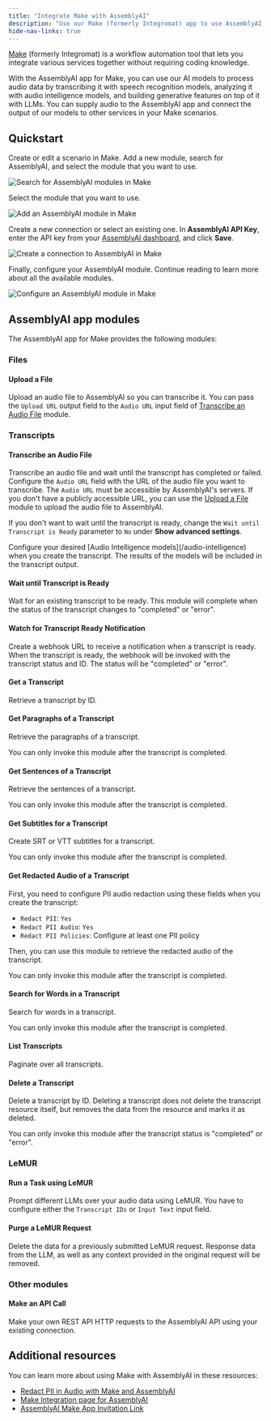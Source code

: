 ```yaml
---
title: "Integrate Make with AssemblyAI"
description: "Use our Make (formerly Integromat) app to use AssemblyAI's speech AI in your Make scenarios."
hide-nav-links: true
---
```


[Make](https://make.com/) (formerly Integromat) is a workflow automation tool that lets you integrate various services together without requiring coding knowledge.

With the AssemblyAI app for Make, you can use our AI models to process audio data by transcribing it with speech recognition models, analyzing it with audio intelligence models, and building generative features on top of it with LLMs.
You can supply audio to the AssemblyAI app and connect the output of our models to other services in your Make scenarios.

## Quickstart

<Steps>
<Step>

Create or edit a scenario in Make.
Add a new module, search for AssemblyAI, and select the module that you want to use.

![Search for AssemblyAI modules in Make](../../assets/img/integrations/make/search-module.png)

</Step>

<Step>

Select the module that you want to use.

![Add an AssemblyAI module in Make](../../assets/img/integrations/make/add-module.png)

</Step>

<Step>

Create a new connection or select an existing one.
In **AssemblyAI API Key**, enter the API key from your [AssemblyAI dashboard](https://www.assemblyai.com/dashboard/login), and click **Save**.

![Create a connection to AssemblyAI in Make](../../assets/img/integrations/make/create-connection.png)

</Step>

<Step>

Finally, configure your AssemblyAI module. Continue reading to learn more about all the available modules.

![Configure an AssemblyAI module in Make](../../assets/img/integrations/make/configure-module.png)

</Step>
</Steps>

## AssemblyAI app modules

The AssemblyAI app for Make provides the following modules:

### Files

#### Upload a File

Upload an audio file to AssemblyAI so you can transcribe it.
You can pass the `Upload URL` output field to the `Audio URL` input field of [Transcribe an Audio File](#transcribe-an-audio-file) module.

### Transcripts

#### Transcribe an Audio File

Transcribe an audio file and wait until the transcript has completed or failed.
Configure the `Audio URL` field with the URL of the audio file you want to transcribe.
The `Audio URL` must be accessible by AssemblyAI's servers.
If you don't have a publicly accessible URL, you can use the [Upload a File](#upload-a-file) module to upload the audio file to AssemblyAI.

If you don't want to wait until the transcript is ready, change the `Wait until Transcript is Ready` parameter to `No` under **Show advanced settings**.

<Info>
  Configure your desired [Audio Intelligence models](/audio-intelligence) when
  you create the transcript. The results of the models will be included in the
  transcript output.
</Info>

#### Wait until Transcript is Ready

Wait for an existing transcript to be ready.
This module will complete when the status of the transcript changes to "completed" or "error".

#### Watch for Transcript Ready Notification

Create a webhook URL to receive a notification when a transcript is ready.
When the transcript is ready, the webhook will be invoked with the transcript status and ID.
The status will be "completed" or "error".

#### Get a Transcript

Retrieve a transcript by ID.

#### Get Paragraphs of a Transcript

Retrieve the paragraphs of a transcript.

<Note>You can only invoke this module after the transcript is completed.</Note>

#### Get Sentences of a Transcript

Retrieve the sentences of a transcript.

<Note>You can only invoke this module after the transcript is completed.</Note>

#### Get Subtitles for a Transcript

Create SRT or VTT subtitles for a transcript.

<Note>You can only invoke this module after the transcript is completed.</Note>

#### Get Redacted Audio of a Transcript

First, you need to configure PII audio redaction using these fields when you create the transcript:

- `Redact PII`: `Yes`
- `Redact PII Audio`: `Yes`
- `Redact PII Policies`: Configure at least one PII policy

Then, you can use this module to retrieve the redacted audio of the transcript.

<Note>You can only invoke this module after the transcript is completed.</Note>

#### Search for Words in a Transcript

Search for words in a transcript.

<Note>You can only invoke this module after the transcript is completed.</Note>

#### List Transcripts

Paginate over all transcripts.

#### Delete a Transcript

Delete a transcript by ID.
Deleting a transcript does not delete the transcript resource itself, but removes the data from the resource and marks it as deleted.

<Note>
  You can only invoke this module after the transcript status is "completed" or
  "error".
</Note>

### LeMUR

#### Run a Task using LeMUR

Prompt different LLMs over your audio data using LeMUR.
You have to configure either the `Transcript IDs` or `Input Text` input field.

#### Purge a LeMUR Request

Delete the data for a previously submitted LeMUR request.
Response data from the LLM, as well as any context provided in the original request will be removed.

### Other modules

#### Make an API Call

Make your own REST API HTTP requests to the AssemblyAI API using your existing connection.

## Additional resources

You can learn more about using Make with AssemblyAI in these resources:

- [Redact PII in Audio with Make and AssemblyAI](https://www.assemblyai.com/blog/redact-pii-audio-with-make/)
- [Make Integration page for AssemblyAI](https://www.make.com/en/integrations/assembly-ai)
- [AssemblyAI Make App Invitation Link](https://us1.make.com/app/invite/f21437a4d43b63efc8ee9aec385d9f10)
